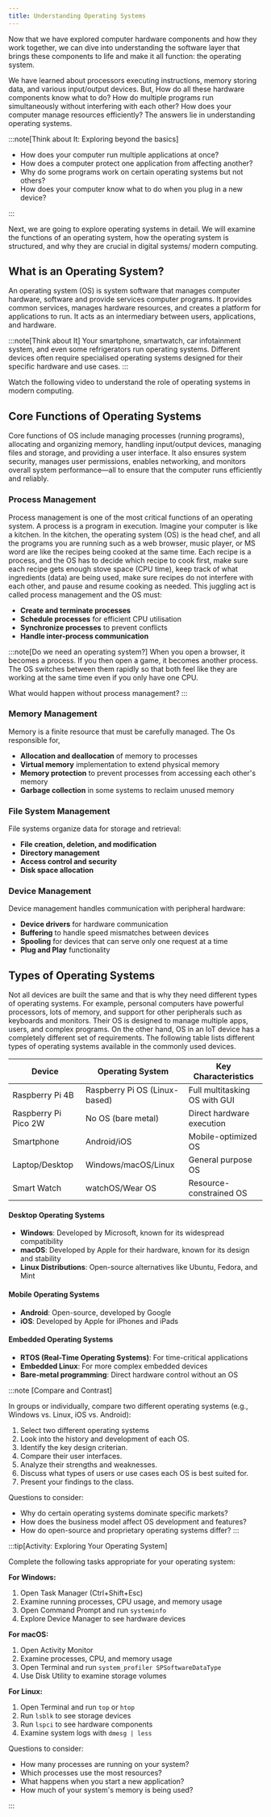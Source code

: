 ```yaml
---
title: Understanding Operating Systems
---
```



Now that we have explored computer hardware components and how they work together, we can dive into understanding the software layer that brings these components to life and make it all function: the operating system.

We have learned about processors executing instructions, memory storing data, and various input/output devices. But, How do all these hardware components know what to do? How do multiple programs run simultaneously without interfering with each other? How does your computer manage resources efficiently? The answers lie in understanding operating systems.

:::note[Think about It: Exploring beyond the basics]

- How does your computer run multiple applications at once?
- How does a computer protect one application from affecting another?
- Why do some programs work on certain operating systems but not others?
- How does your computer know what to do when you plug in a new device?
  
:::

Next, we are going to explore operating systems in detail. We will examine the functions of an operating system, how the operating system is structured, and why they are crucial in digital systems/ modern computing.

## What is an Operating System?

An operating system (OS) is system software that manages computer hardware, software and provide services computer programs. It provides common services, manages hardware resources, and creates a platform for applications to run. It acts as an intermediary between users, applications, and hardware.

:::note[Think about It]
Your smartphone, smartwatch, car infotainment system, and even some refrigerators run operating systems. Different devices often require specialised operating systems designed for their specific hardware and use cases.
:::

Watch the following video to understand the role of operating systems in modern computing.

<div class='not-content'>
  <YouTube id='fkGCLIQx1MI' params='fs=1&modestbranding=1&rel=0&autoplay=1' />
</div>


## Core Functions of Operating Systems
Core functions of OS include managing processes (running programs), allocating and organizing memory, handling input/output devices, managing files and storage, and providing a user interface. It also ensures system security, manages user permissions, enables networking, and monitors overall system performance—all to ensure that the computer runs efficiently and reliably.

### Process Management

Process management is one of the most critical functions of an operating system. A process is a program in execution. Imagine your computer is like a kitchen. In the kitchen, the operating system (OS) is the head chef, and all the programs you are running such as a web browser, music player, or MS word are like the recipes being cooked at the same time. Each recipe is a process, and the OS has to decide which recipe to cook first, make sure each recipe gets enough stove space (CPU time), keep track of what ingredients (data) are being used, make sure recipes do not interfere with each other, and pause and resume cooking as needed. This juggling act is called process management and the OS must:
- **Create and terminate processes**
- **Schedule processes** for efficient CPU utilisation
- **Synchronize processes** to prevent conflicts
- **Handle inter-process communication**

:::note[Do we need an operating system?]
When you open a browser, it becomes a process. If you then open a game, it becomes another process. The OS switches between them rapidly so that both feel like they are working at the same time even if you only have one CPU.

What would happen without process management?
:::

### Memory Management

Memory is a finite resource that must be carefully managed. The Os responsible for, 

- **Allocation and deallocation** of memory to processes
- **Virtual memory** implementation to extend physical memory
- **Memory protection** to prevent processes from accessing each other's memory
- **Garbage collection** in some systems to reclaim unused memory

### File System Management

File systems organize data for storage and retrieval:

- **File creation, deletion, and modification**
- **Directory management**
- **Access control and security**
- **Disk space allocation**

### Device Management

Device management handles communication with peripheral hardware:

- **Device drivers** for hardware communication
- **Buffering** to handle speed mismatches between devices
- **Spooling** for devices that can serve only one request at a time
- **Plug and Play** functionality

## Types of Operating Systems

Not all devices are built the same and that is why they need different types of operating systems. For example, personal computers have powerful processors, lots of memory, and support for other peripherals such as keyboards and monitors. Their OS is designed to manage multiple apps, users, and complex programs. On the other hand, OS in an IoT device has a completely different set of requirements.  The following table lists different types of operating systems available in the commonly used devices. 

| Device               | Operating System              | Key Characteristics           |
| -------------------- | ----------------------------- | ----------------------------- |
| Raspberry Pi 4B      | Raspberry Pi OS (Linux-based) | Full multitasking OS with GUI |
| Raspberry Pi Pico 2W | No OS (bare metal)            | Direct hardware execution     |
| Smartphone           | Android/iOS                   | Mobile-optimized OS           |
| Laptop/Desktop       | Windows/macOS/Linux           | General purpose OS            |
| Smart Watch          | watchOS/Wear OS               | Resource-constrained OS       |

#### Desktop Operating Systems

- **Windows**: Developed by Microsoft, known for its widespread compatibility
- **macOS**: Developed by Apple for their hardware, known for its design and stability
- **Linux Distributions**: Open-source alternatives like Ubuntu, Fedora, and Mint

#### Mobile Operating Systems

- **Android**: Open-source, developed by Google
- **iOS**: Developed by Apple for iPhones and iPads

#### Embedded Operating Systems

- **RTOS (Real-Time Operating Systems)**: For time-critical applications
- **Embedded Linux**: For more complex embedded devices
- **Bare-metal programming**: Direct hardware control without an OS


:::note [Compare and Contrast]

In groups or individually, compare two different operating systems (e.g., Windows vs. Linux, iOS vs. Android):

1. Select two different operating systems 
2. Look into the history and development of each OS.
3. Identify the key design criterian.
4. Compare their user interfaces.
5. Analyze their strengths and weaknesses.
6. Discuss what types of users or use cases each OS is best suited for.
7. Present your findings to the class.

Questions to consider:
- Why do certain operating systems dominate specific markets?
- How does the business model affect OS development and features?
- How do open-source and proprietary operating systems differ?
:::



:::tip[Activity: Exploring Your Operating System]

Complete the following tasks appropriate for your operating system:

**For Windows:**
1. Open Task Manager (Ctrl+Shift+Esc)
2. Examine running processes, CPU usage, and memory usage
3. Open Command Prompt and run `systeminfo`
4. Explore Device Manager to see hardware devices

**For macOS:**
1. Open Activity Monitor
2. Examine processes, CPU, and memory usage
3. Open Terminal and run `system_profiler SPSoftwareDataType`
4. Use Disk Utility to examine storage volumes

**For Linux:**
1. Open Terminal and run `top` or `htop`
2. Run `lsblk` to see storage devices
3. Run `lspci` to see hardware components
4. Examine system logs with `dmesg | less`

Questions to consider:
- How many processes are running on your system?
- Which processes use the most resources?
- What happens when you start a new application?
- How much of your system's memory is being used?
  
:::